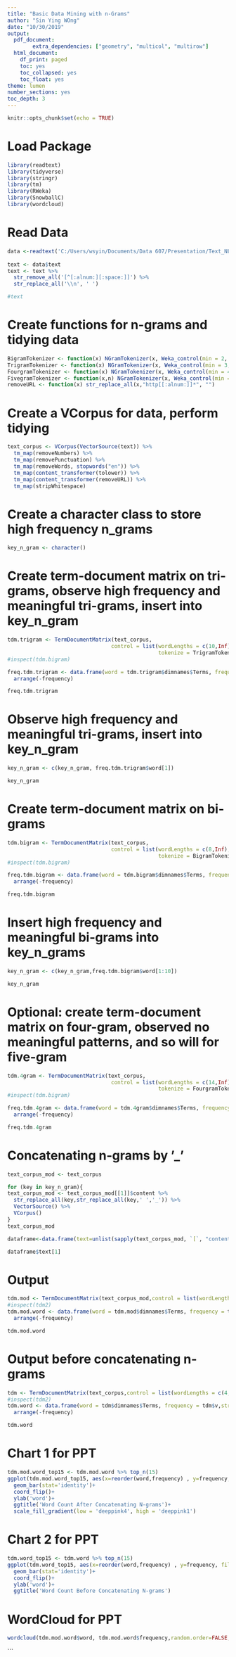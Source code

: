 ---
title: "Basic Data Mining with n-Grams"
author: "Sin Ying WOng"
date: "10/30/2019"
output:
  pdf_document:
        extra_dependencies: ["geometry", "multicol", "multirow"]
  html_document:
    df_print: paged
    toc: yes
    toc_collapsed: yes
    toc_float: yes
theme: lumen
number_sections: yes
toc_depth: 3
---

```{r setup, include=FALSE}
knitr::opts_chunk$set(echo = TRUE)
```


# Load Package
```{r 0, message=FALSE, warning=FALSE}
library(readtext)
library(tidyverse)
library(stringr)
library(tm)
library(RWeka)
library(SnowballC)
library(wordcloud)
```

# Read Data

```{r 1}

data <-readtext('C:/Users/wsyin/Documents/Data 607/Presentation/Text_NLP.txt')
                
text <- data$text
text <- text %>% 
  str_remove_all('[^[:alnum:][:space:]]') %>%
  str_replace_all('\\n', ' ')

#text

```

# Create functions for n-grams and tidying data

```{r 2}
BigramTokenizer <- function(x) NGramTokenizer(x, Weka_control(min = 2, max = 2))
TrigramTokenizer <- function(x) NGramTokenizer(x, Weka_control(min = 3, max = 3))
FourgramTokenizer <- function(x) NGramTokenizer(x, Weka_control(min = 4, max = 4))
FivegramTokenizer <- function(x,n) NGramTokenizer(x, Weka_control(min = 5, max = 5))
removeURL <- function(x) str_replace_all(x,"http[[:alnum:]]*", "")
```


# Create a VCorpus for data, perform tidying

```{r 3}
text_corpus <- VCorpus(VectorSource(text)) %>%
  tm_map(removeNumbers) %>%
  tm_map(removePunctuation) %>%
  tm_map(removeWords, stopwords("en")) %>%
  tm_map(content_transformer(tolower)) %>%
  tm_map(content_transformer(removeURL)) %>%
  tm_map(stripWhitespace)
```

# Create a character class to store high frequency n_grams

```{r 4}
key_n_gram <- character()
```

# Create term-document matrix on tri-grams, observe high frequency and meaningful tri-grams, insert into key_n_gram

```{r 5}
tdm.trigram <- TermDocumentMatrix(text_corpus, 
                                 control = list(wordLengths = c(10,Inf),
                                                tokenize = TrigramTokenizer))
#inspect(tdm.bigram)

freq.tdm.trigram <- data.frame(word = tdm.trigram$dimnames$Terms, frequency = tdm.trigram$v, stringsAsFactors = FALSE) %>%
  arrange(-frequency)

freq.tdm.trigram
```

# Observe high frequency and meaningful tri-grams, insert into key_n_gram

```{r 6}
key_n_gram <- c(key_n_gram, freq.tdm.trigram$word[1])

key_n_gram

```


# Create term-document matrix on bi-grams

```{r 7}
tdm.bigram <- TermDocumentMatrix(text_corpus, 
                                 control = list(wordLengths = c(8,Inf),
                                                tokenize = BigramTokenizer))
#inspect(tdm.bigram)

freq.tdm.bigram <- data.frame(word = tdm.bigram$dimnames$Terms, frequency = tdm.bigram$v, stringsAsFactors = FALSE) %>%
  arrange(-frequency)

freq.tdm.bigram
```


# Insert high frequency and meaningful bi-grams into key_n_grams

```{r 8}
key_n_gram <- c(key_n_gram,freq.tdm.bigram$word[1:10])

key_n_gram

```



# Optional: create term-document matrix on four-gram, observed no meaningful patterns, and so will for five-gram

```{r 9}
tdm.4gram <- TermDocumentMatrix(text_corpus, 
                                 control = list(wordLengths = c(14,Inf),
                                                tokenize = FourgramTokenizer))
#inspect(tdm.bigram)

freq.tdm.4gram <- data.frame(word = tdm.4gram$dimnames$Terms, frequency = tdm.4gram$v) %>%
  arrange(-frequency)

freq.tdm.4gram

```


# Concatenating n-grams by '_'

```{r 10}

text_corpus_mod <- text_corpus

for (key in key_n_gram){
text_corpus_mod <- text_corpus_mod[[1]]$content %>%
  str_replace_all(key,str_replace_all(key,' ','_')) %>%
  VectorSource() %>%
  VCorpus()
}
text_corpus_mod

dataframe<-data.frame(text=unlist(sapply(text_corpus_mod, `[`, "content")), stringsAsFactors=F)

dataframe$text[1]
```


# Output

```{r 11}
tdm.mod <- TermDocumentMatrix(text_corpus_mod,control = list(wordLengths = c(4,Inf)))
#inspect(tdm2)
tdm.mod.word <- data.frame(word = tdm.mod$dimnames$Terms, frequency = tdm.mod$v,stringsAsFactors = FALSE) %>%
  arrange(-frequency)

tdm.mod.word

```


# Output before concatenating n-grams

```{r 12}
tdm <- TermDocumentMatrix(text_corpus,control = list(wordLengths = c(4,Inf)))
#inspect(tdm2)
tdm.word <- data.frame(word = tdm$dimnames$Terms, frequency = tdm$v,stringsAsFactors = FALSE) %>%
  arrange(-frequency)

tdm.word
```


# Chart 1 for PPT

```{r 13}
tdm.mod.word_top15 <- tdm.mod.word %>% top_n(15)
ggplot(tdm.mod.word_top15, aes(x=reorder(word,frequency) , y=frequency, fill=frequency))+
  geom_bar(stat='identity')+
  coord_flip()+
  ylab('word')+
  ggtitle('Word Count After Concatenating N-grams')+
  scale_fill_gradient(low = 'deeppink4', high = 'deeppink1')
```


# Chart 2 for PPT

```{r 14}

tdm.word_top15 <- tdm.word %>% top_n(15)
ggplot(tdm.word_top15, aes(x=reorder(word,frequency) , y=frequency, fill=frequency))+
  geom_bar(stat='identity')+
  coord_flip()+
  ylab('word')+
  ggtitle('Word Count Before Concatenating N-grams')
```

# WordCloud for PPT

```{r 15, message=FALSE, warning=FALSE}



wordcloud(tdm.mod.word$word, tdm.mod.word$frequency,random.order=FALSE, colors=brewer.pal(8, "Dark2"))


```



```